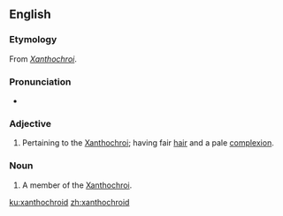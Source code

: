 ==English==

===Etymology===
From ''[[Xanthochroi]]''.

===Pronunciation===
* {{IPA|/zænˈθəʊkɹɔɪd/|lang=en}}

===Adjective===
{{en-adj}}

# {{context|anthropology|lang=en}} Pertaining to the [[Xanthochroi]]; having fair [[hair]] and a pale [[complexion]].

===Noun===
{{en-noun}}

# {{context|anthropology|lang=en}} A member of the [[Xanthochroi]].

[[ku:xanthochroid]]
[[zh:xanthochroid]]